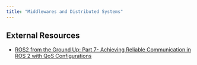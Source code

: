 ```yaml
---
title: "Middlewares and Distributed Systems"
---
```


## External Resources

- [ROS2 from the Ground Up: Part 7- Achieving Reliable Communication in ROS 2 with QoS Configurations](https://medium.com/@nullbyte.in/ros2-from-the-ground-up-part-7-achieving-reliable-communication-in-ros-2-with-qos-configurations-83c534c3aff5)
